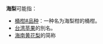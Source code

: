 '''海梨'''可能指：

* [[桶柑#品种|桶柑#品种]]：一种名为海梨柑的桶柑。
* [[台湾苹果|台湾苹果]]的別名。
* [[海南黄花梨|海南黄花梨]]的简称

{{disambig|cat=二字消歧义}}